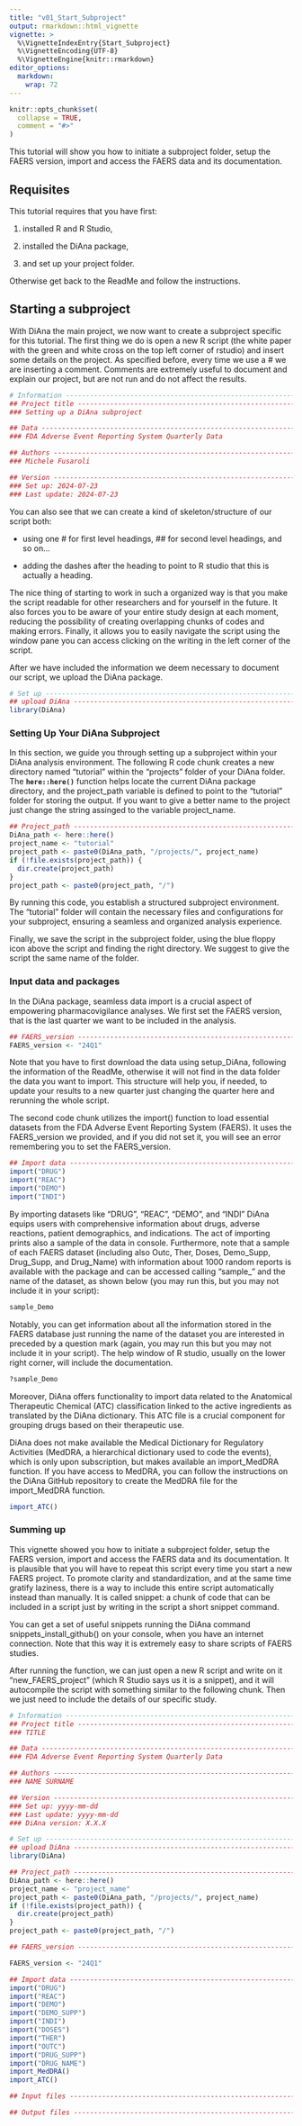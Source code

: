 ```yaml
---
title: "v01_Start_Subproject"
output: rmarkdown::html_vignette
vignette: >
  %\VignetteIndexEntry{Start_Subproject}
  %\VignetteEncoding{UTF-8}
  %\VignetteEngine{knitr::rmarkdown}
editor_options: 
  markdown: 
    wrap: 72
---
```


```r
knitr::opts_chunk$set(
  collapse = TRUE,
  comment = "#>"
)
```


This tutorial will show you how to initiate a subproject folder, setup the
FAERS version, import and access the FAERS data and its documentation.

## Requisites

This tutorial requires that you have first:

1.  installed R and R Studio,

2.  installed the DiAna package,

3.  and set up your project folder.

Otherwise get back to the ReadMe and follow the instructions.

## Starting a subproject

With DiAna the main project, we now want to create a subproject specific
for this tutorial. The first thing we do is open a new R script (the
white paper with the green and white cross on the top left corner of
rstudio) and insert some details on the project. As specified before,
every time we use a \# we are inserting a comment. Comments are
extremely useful to document and explain our project, but are not run
and do not affect the results.

```r
# Information -----------------------------------------------------------------
## Project title --------------------------------------------------------------
### Setting up a DiAna subproject

## Data -----------------------------------------------------------------------
### FDA Adverse Event Reporting System Quarterly Data

## Authors --------------------------------------------------------------------
### Michele Fusaroli

## Version --------------------------------------------------------------------
### Set up: 2024-07-23
### Last update: 2024-07-23
```

You can also see that we can create a kind of skeleton/structure of our
script both:

-   using one \# for first level headings, \## for second level
    headings, and so on...

-   adding the dashes after the heading to point to R studio that this
    is actually a heading.

The nice thing of starting to work in such a organized way is that you
make the script readable for other researchers and for yourself in the
future. It also forces you to be aware of your entire study design at
each moment, reducing the possibility of creating overlapping chunks of
codes and making errors. Finally, it allows you to easily navigate the
script using the window pane you can access clicking on the writing in
the left corner of the script.

After we have included the information we deem necessary to document our
script, we upload the DiAna package.

```r
# Set up ----------------------------------------------------------------------
## upload DiAna ---------------------------------------------------------------
library(DiAna)
```

### **Setting Up Your DiAna Subproject**

In this section, we guide you through setting up a subproject within
your DiAna analysis environment. The following R code chunk creates a
new directory named "tutorial" within the "projects" folder of your
DiAna folder. The **`here::here()`** function helps locate the current
DiAna package directory, and the project_path variable is defined to
point to the "tutorial" folder for storing the output. If you want to
give a better name to the project just change the string assinged to the
variable project_name.

```r
## Project_path ---------------------------------------------------------------
DiAna_path <- here::here()
project_name <- "tutorial"
project_path <- paste0(DiAna_path, "/projects/", project_name)
if (!file.exists(project_path)) {
  dir.create(project_path)
}
project_path <- paste0(project_path, "/")
```

By running this code, you establish a structured subproject environment.
The "tutorial" folder will contain the necessary files and
configurations for your subproject, ensuring a seamless and organized
analysis experience.

Finally, we save the script in the subproject folder, using the blue
floppy icon above the script and finding the right directory. We suggest
to give the script the same name of the folder.

### **Input data and packages**

In the DiAna package, seamless data import is a crucial aspect of
empowering pharmacovigilance analyses. We first set the FAERS version,
that is the last quarter we want to be included in the analysis.

```r
## FAERS_version --------------------------------------------------------------
FAERS_version <- "24Q1"
```

Note that you have to first download the data using setup_DiAna,
following the information of the ReadMe, otherwise it will not find in
the data folder the data you want to import. This structure will help
you, if needed, to update your results to a new quarter just changing
the quarter here and rerunning the whole script.

The second code chunk utilizes the import() function to load essential
datasets from the FDA Adverse Event Reporting System (FAERS). It uses
the FAERS_version we provided, and if you did not set it, you will see
an error remembering you to set the FAERS_version.

```r
## Import data ----------------------------------------------------------------
import("DRUG")
import("REAC")
import("DEMO")
import("INDI")
```

By importing datasets like "DRUG", "REAC", "DEMO", and "INDI" DiAna
equips users with comprehensive information about drugs, adverse
reactions, patient demographics, and indications. The act of importing
prints also a sample of the data in console. Furthermore, note that a
sample of each FAERS dataset (including also Outc, Ther, Doses,
Demo_Supp, Drug_Supp, and Drug_Name) with information about 1000 random
reports is available with the package and can be accessed calling
"sample\_" and the name of the dataset, as shown below (you may run
this, but you may not include it in your script):

```r
sample_Demo
```

Notably, you can get information about all the information stored in the
FAERS database just running the name of the dataset you are interested
in preceded by a question mark (again, you may run this but you may not
include it in your script). The help window of R studio, usually on the
lower right corner, will include the documentation.

```r
?sample_Demo
```

Moreover, DiAna offers functionality to import data related to the
Anatomical Therapeutic Chemical (ATC) classification linked to the
active ingredients as translated by the DiAna dictionary. This ATC file
is a crucial component for grouping drugs based on their therapeutic
use.

DiAna does not make available the Medical Dictionary for Regulatory
Activities (MedDRA, a hierarchical dictionary used to code the events),
which is only upon subscription, but makes available an import_MedDRA
function. If you have access to MedDRA, you can follow the instructions
on the DiAna GitHub repository to create the MedDRA file for the
import_MedDRA function.

```r
import_ATC()
```

### **Summing up**

This vignette showed you how to initiate a subproject folder, setup the
FAERS version, import and access the FAERS data and its documentation.
It is plausible that you will have to repeat this script every time you
start a new FAERS project. To promote clarity and standardization, and
at the same time gratify laziness, there is a way to include this entire
script automatically instead than manually. It is called snippet: a
chunk of code that can be included in a script just by writing in the
script a short snippet command.

You can get a set of useful snippets running the DiAna command
snippets_install_github() on your console, when you have an internet
connection. Note that this way it is extremely easy to share scripts of
FAERS studies.

After running the function, we can just open a new R script and write on
it "new_FAERS_project" (which R Studio says us it is a snippet), and it
will autocompile the script with something similar to the following chunk.
Then we just need to include the details of our specific study.

```r
# Information -----------------------------------------------------------------
## Project title --------------------------------------------------------------
### TITLE

## Data -----------------------------------------------------------------------
### FDA Adverse Event Reporting System Quarterly Data

## Authors --------------------------------------------------------------------
### NAME SURNAME

## Version --------------------------------------------------------------------
### Set up: yyyy-mm-dd
### Last update: yyyy-mm-dd
### DiAna version: X.X.X

# Set up ----------------------------------------------------------------------
## upload DiAna ---------------------------------------------------------------
library(DiAna)

## Project_path ---------------------------------------------------------------
DiAna_path <- here::here()
project_name <- "project_name"
project_path <- paste0(DiAna_path, "/projects/", project_name)
if (!file.exists(project_path)) {
  dir.create(project_path)
}
project_path <- paste0(project_path, "/")

## FAERS_version --------------------------------------------------------------

FAERS_version <- "24Q1"

## Import data ----------------------------------------------------------------
import("DRUG")
import("REAC")
import("DEMO")
import("DEMO_SUPP")
import("INDI")
import("DOSES")
import("THER")
import("OUTC")
import("DRUG_SUPP")
import("DRUG_NAME")
import_MedDRA()
import_ATC()

## Input files ---------------------------------------------------------------

## Output files --------------------------------------------------------------
```
